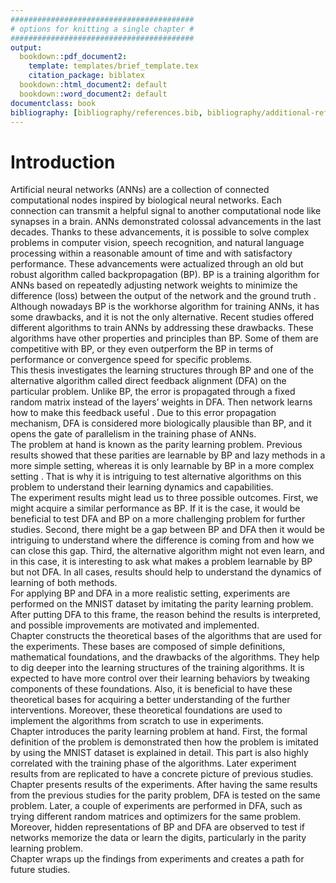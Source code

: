 ```yaml
---
#########################################
# options for knitting a single chapter #
#########################################
output:
  bookdown::pdf_document2:
    template: templates/brief_template.tex
    citation_package: biblatex
  bookdown::html_document2: default
  bookdown::word_document2: default
documentclass: book
bibliography: [bibliography/references.bib, bibliography/additional-references.bib]
---
```


# Introduction {.unnumbered}

```{=tex}
\adjustmtc
\markboth{Introduction}{}
```

Artificial neural networks (ANNs) are a collection of connected computational nodes inspired by biological neural networks. Each connection can transmit a helpful signal to another computational node like synapses in a brain. ANNs demonstrated colossal advancements in the last decades. Thanks to these advancements, it is possible to solve complex problems in computer vision, speech recognition, and natural language processing within a reasonable amount of time and with satisfactory performance. These advancements were actualized through an old but robust algorithm called backpropagation (BP). BP is a training algorithm for ANNs based on repeatedly adjusting network weights to minimize the difference (loss) between the output of the network and the ground truth \cite{Rumelhart:1986we}. \
Although nowadays BP is the workhorse algorithm for training ANNs, it has some drawbacks, and it is not the only alternative. Recent studies offered different algorithms to train ANNs by addressing these drawbacks. These algorithms have other properties and principles than BP. Some of them are competitive with BP, or they even outperform the BP in terms of performance or convergence speed for specific problems. \
This thesis investigates the learning structures through BP and one of the alternative algorithm called direct feedback alignment (DFA) on the particular problem. Unlike BP, the error is propagated through a fixed random matrix instead of the layers' weights in DFA. Then network learns how to make this feedback useful \cite{nøkland2016direct}. Due to this error propagation mechanism, DFA is considered more biologically plausible than BP, and it opens the gate of parallelism in the training phase of ANNs.  
The problem at hand is known as the parity learning problem. Previous results showed that these parities are learnable by BP and lazy methods in a more simple setting, whereas it is only learnable by BP in a more complex setting \cite{DBLP:journals/corr/abs-2002-07400}. That is why it is intriguing to test alternative algorithms on this problem to understand their learning dynamics and capabilities. \
The experiment results might lead us to three possible outcomes. First, we might acquire a similar performance as BP. If it is the case, it would be beneficial to test DFA and BP on a more challenging problem for further studies. Second, there might be a gap between BP and DFA then it would be intriguing to understand where the difference is coming from and how we can close this gap. Third, the alternative algorithm might not even learn, and in this case, it is interesting to ask what makes a problem learnable by BP but not DFA. In all cases, results should help to understand the dynamics of learning of both methods. \
For applying BP and DFA in a more realistic setting, experiments are performed on the MNIST dataset by imitating the parity learning problem. After putting DFA to this frame, the reason behind the results is interpreted, and possible improvements are motivated and implemented.\
Chapter \ref{chap:chapter_1} constructs the theoretical bases of the algorithms that are used for the experiments. These bases are composed of simple definitions, mathematical foundations, and the drawbacks of the algorithms. They help to dig deeper into the learning structures of the training algorithms. It is expected to have more control over their learning behaviors by tweaking components of these foundations. Also, it is beneficial to have these theoretical bases for acquiring a better understanding of the further interventions. Moreover, these theoretical foundations are used to implement the algorithms from scratch to use in experiments.\
Chapter \ref{chap:chapter_2} introduces the parity learning problem at hand. First, the formal definition of the problem is demonstrated then how the problem is imitated by using the MNIST dataset is explained in detail. This part is also highly correlated with the training phase of the algorithms. Later experiment results from \cite{DBLP:journals/corr/abs-2002-07400} are replicated to have a concrete picture of previous studies. \
Chapter \ref{chap:chapter_3} presents results of the experiments. After having the same results from the previous studies for the parity problem, DFA is tested on the same problem. Later, a couple of experiments are performed in DFA, such as trying different random matrices and optimizers for the same problem. Moreover, hidden representations of BP and DFA are observed to test if networks memorize the data or learn the digits, particularly in the parity learning problem.  \
Chapter \ref{chap:chapter_4} wraps up the findings from experiments and creates a path for future studies. 